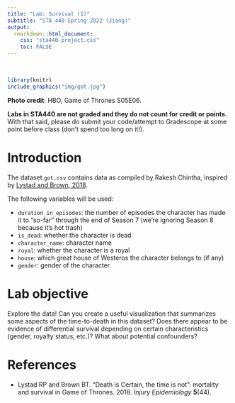 ---
title: "Lab: Survival (1)"
subtitle: "STA 440 Spring 2022 (Jiang)"
output:
  rmarkdown::html_document:
    css: "sta440-project.css"
    toc: FALSE
---
<br>

```{r, out.width = "350%", eval=TRUE, echo=FALSE, warning = F, message = F}
library(knitr)
include_graphics("img/got.jpg")
```
**Photo credit**: HBO, Game of Thrones S05E06.

**Labs in STA440 are not graded and they do not count for credit or points.** 
With that said, please do submit your code/attempt to Gradescope at some point 
before class (don't spend too long on it!).

# Introduction

The dataset `got.csv` contains data as compiled by Rakesh Chintha, inspired by
[Lystad and Brown, 2018](https://injepijournal.biomedcentral.com/articles/10.1186/s40621-018-0174-7).

The following variables will be used:

- `duration_in_episodes`: the number of episodes the character has made it to 
"so-far" through the end of Season 7 (we're ignoring Season 8 because it's hot
trash)
- `is_dead`: whether the character is dead
- `character_name`: character name
- `royal`: whether the character is a royal
- `house`: which great house of Westeros the character belongs to (if any)
- `gender`: gender of the character

# Lab objective

Explore the data! Can you create a useful visualization that summarizes some
aspects of the time-to-death in this dataset? Does there appear to be evidence
of differential survival depending on certain characteristics (gender, royalty
status, etc.)? What about potential confounders?

# References

- Lystad RP and Brown BT. "Death is Certain, the time is not": mortality and
survival in Game of Thrones. 2018. *Injury Epidemiology* **5**(44).
